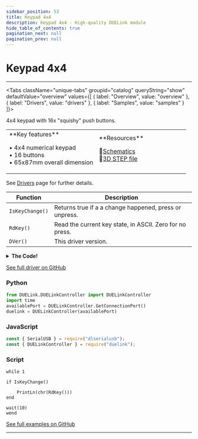```yaml
---
sidebar_position: 53
title: Keypad 4x4
description: Keypad 4x4 - High-quality DUELink module
hide_table_of_contents: true
pagination_next: null
pagination_prev: null
---
```



# Keypad 4x4

<ImageSection 
  product="hikeypad4x4-b"
  tagline="4x4 Button Keypad"
/>

---

<Tabs className="unique-tabs" groupid="catalog" queryString="show" defaultValue="overview"
  values={[
    {
        label: "Overview",
        value: "overview"
    },
    {
        label: "Drivers",
        value: "drivers"
    },
    {
        label: "Samples",
        value: "samples"
    }
]}>

<TabItem value="overview">

4x4 keypad with 16x "squishy" push buttons.

<table><td width='50%'>
**Key features**

• 4x4 numerical keypad<br/>
• 16 buttons<br/>
• 65x87mm overall dimension<br/>

</td><td width='50%'>
**Resources**
 
📄<a href="/sch/gdl-hikeypad4x4-b.pdf" download>Schematics</a><br/>
🔩<a href="/3d/gdl-hikeypad4x4-b.step" download>3D STEP file</a><br/>
</td></table>

</TabItem>

<TabItem value="drivers">

See [Drivers](/docs/engine/drivers) page for further details.

| Function | Description |
|----------|-------------|
| `IsKeyChange()` | Returns true if a a change happened, press or unpress. |
| `RdKey()` | Read the current key state, in ASCII. Zero for no press. |
| `DVer()` | This driver version. |
<details>
<summary><strong>The Code!</strong></summary>

**Keypad 4x4 Driver**

```batch
##### Keypad 4x4 Driver #####

fn DVer()
    return 1.0
fend

Alias(key=_k, prevkey=_p, newkey=_n)

# Set row 2 3 4 5
# Read col 6 10 9 8


fn SelCol(c)
    DWrite(6,0)
    DWrite(10,0)
    DWrite(9,0)
    DWrite(8,0)
    if c = 0
        DWrite(8,1)
    end
    if c = 1
        DWrite(9,1)
    end
    if c = 2
        DWrite(10,1)
    end
    if c = 3
        DWrite(6,1)
    end
fend
    
Dim b0[] =[0,'*','7','4','1','0','8','5','2','#','9','6','3','D','C','B','A']
fn Scan()
    key = 0

    for _c in Range(4)
        SelCol(_c)    

        for _r in Range(4)
            if DRead(2+_r,2)
            #PrintLn("col ", _c, " row  0")
            key = key | (1<<((_c*4)+_r))
            end
        next

    next

    if prevkey != key
        prevkey=key
        newkey=1
    else
        newkey=0
    end

fend

fn IsKeyChange()
    return newkey
fend

fn RdKey()
_r = 0
    newkey = 0
    for _i in Range(16)
        if key & (1<<_i)
            _r = _i+1
        end
    next

    return b0[_r]
fend

SStart("Scan", 100, 0)

#########################
```

</details>

[See full driver on GitHub](https://github.com/ghi-electronics/duelink-website/tree/main/static/code/drivers)

</TabItem>

<TabItem value="samples">

### Python

```python
from DUELink.DUELinkController import DUELinkController
import time
availablePort = DUELinkController.GetConnectionPort()
duelink = DUELinkController(availablePort)
```

### JavaScript

```javascript
const { SerialUSB } = require("dlserialusb");
const { DUELinkController } = require("duelink");
```

### Script

```batch
while 1 

if IsKeyChange()

    PrintLn(chr(RdKey()))
end

wait(10)
wend

```

[See full examples on GitHub](https://github.com/ghi-electronics/duelink-website/tree/main/static/code/samples)

</TabItem>

</Tabs>

---

<OrderSection
    product="DUELink Keypad 4x4"
    partnumber="GDL-HIKEYPAD4X4-B"
    price="$0.00"
/>
